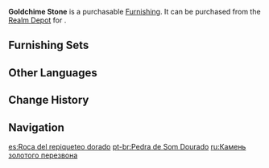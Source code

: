 {{Furnishing Infobox
|id             = 372207
|image          = Item Goldchime Stone.png
|category       = Landform
|subcategory    = Rock
|quality        = 3
|adeptal_energy = 20
|load           = 35
|reduced_load   = 24
|description    = A claim originating from the [[Blackcliff Forge]] holds that this giant stone contains a great quantity of gold inside, and that "If you hit it with a hammer, it chimes like a bell." Hence the name, "Goldchime Stone." The more ubiquitous theory is that it is no different from any other stone.<br />An investigation by the [[Ministry of Civil Affairs]] found that the source of the rumor was a work song written by miners to boost their morale. Somewhere along the line, the song's meaning was misconstrued and many people ended up believing the lyrics to be true.
|source1        = [[Realm Depot]]
}}
'''Goldchime Stone''' is a purchasable [[Furnishing]]. It can be purchased from the [[Realm Depot]] for {{Item|Realm Currency|30|x=80}}.

==Furnishing Sets==
{{Craft Usage}}

==Other Languages==
{{Other Languages
|en      = Goldchime Stone
|zhs     = 金声石
|zhs_rm  = Jīn Shēng Shí
|zht     = 金聲石
|zht_rm  = Jīn Shēng Shí
|zh_tl   = 
|ja      = 金声石
|ja_rm   = Kinzeiseki{{Assumed}}
|ja_tl   = Goldvoice Stone{{Sino}}
|ko      = 금성석
|ko_rm   = Geumseongseok
|ko_tl   = Goldvoice Stone
|es      = Roca del repiqueteo dorado
|es_tl   = Rock of the Golden Ringing
|fr      = Roche de cloche d'or
|fr_tl   = Golden Bell Rock
|ru      = Камень золотого перезвона
|ru_tl   = Goldchime Stone
|th      = หินทอประกาย
|th_rm   = 
|th_tl   = 
|vi      = Kim Thanh Thạch
|vi_tl   = 
|de      = Goldklangstein
|de_tl   = Gold Sound Stone
|id      = Batu Goldchime
|id_tl   = Goldchime Stone
|pt      = Pedra de Som Dourado
|pt_tl   = 
|tr      = Altın Çan Taşı
|tr_tl   = 
|it      = Pietra del tintinnio dorato
|it_tl   = 
}}

==Change History==
{{Change History|1.5}}

==Navigation==
{{Furnishing Navbox|exterior}}

[[es:Roca del repiqueteo dorado]]
[[pt-br:Pedra de Som Dourado]]
[[ru:Камень золотого перезвона]]